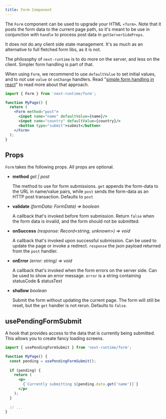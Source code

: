```yaml
---
title: Form Component
---
```


The `Form` component can be used to upgrade your HTML `<form>`. Note that it posts the form data to the current page path, so it's meant to be use in conjunction with `handle` to process post data in `getServerSideProps`. 

It does not do any client side state management. It's as much as an alternative to full fletched form libs, as it is not.

The philosophy of `next-runtime` is to do more on the server, and less on the client. Simpler form handling is part of that.

When using `Form`, we recommend to use `defaultValue` to set initial values, and to not use `value` or `onChange` handlers. Read "[simple form handling in react](https://dev.to/smeijer/simple-form-handling-in-react-o72)" to read more about that approach. 

```jsx
import { Form } from 'next-runtime/form';

function MyPage() {
  return (
    <Form method="post">
      <input name="name" defaultValue={name}/>
      <input name="country" defaultValue={country}/>
      <button type="submit">submit</button>
    </Form>
  );
}
```

## Props

`Form` takes the following props. All props are optional.

- **method** _get | post_

  The method to use for form submissions. `get` appends the form-data to the
  URL in name/value pairs, while `post` sends the form-data as an HTTP post
  transaction. Defaults to `post`

- **validate** _(formData: FormData) => boolean_

  A callback that's invoked before form submission. Return `false` when the
  form data is invalid, and the form should not be submitted.

- **onSuccess** _(response: Record<string, unknown>) => void_

  A callback that's invoked upon successful submission. Can be used to update
  the page or invoke a redirect. `response` the json payload returned from the
  `post` handler.

- **onError** _(error: string) => void_

  A callback that's invoked when the form errors on the server side. Can be
  used to show an error message. `error` is a string containing statusCode & statusText

- **shallow** _boolean_

  Submit the form without updating the current page. The form will still be reset, but the `get` handler is not rerun. Defaults to `false`.

## usePendingFormSubmit

A hook that provides access to the data that is currently being submitted. This allows you to create fancy loading screens.

```jsx
import { usePendingFormSubmit } from 'next-runtime/form';

function MyPage() {
  const pending = usePendingFormSubmit();
  
  if (pending) {
    return (
      <p>
        {`Currently submitting ${pending.data.get('name')}`}
      </p>
    );
  }
  
  // ...
}
```